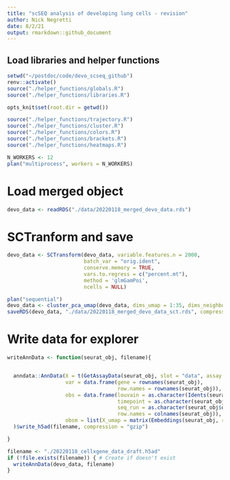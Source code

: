 ```yaml
---
title: "scSEQ analysis of developing lung cells - revision"
author: Nick Negretti
date: 8/2/21
output: rmarkdown::github_document
---
```


## Load libraries and helper functions
```r
setwd("~/postdoc/code/devo_scseq_github")
renv::activate()
source("./helper_functions/globals.R")
source("./helper_functions/libraries.R")

opts_knit$set(root.dir = getwd())

source("./helper_functions/trajectory.R")
source("./helper_functions/cluster.R")
source("./helper_functions/colors.R")
source("./helper_functions/brackets.R")
source("./helper_functions/heatmaps.R")

N_WORKERS <- 12
plan("multiprocess", workers = N_WORKERS)
```

# Load merged object
```r
devo_data <- readRDS("./data/20220118_merged_devo_data.rds")
```

# SCTranform and save
```r
devo_data <- SCTransform(devo_data, variable.features.n = 2000,
                         batch_var = "orig.ident",
                         conserve.memory = TRUE,
                         vars.to.regress = c("percent.mt"),
                         method = 'glmGamPoi',
                         ncells = NULL)
```

```r
plan("sequential")
devo_data <- cluster_pca_umap(devo_data, dims_umap = 1:35, dims_neighbors = 1:35, cluster_res = 0.6)
saveRDS(devo_data, "./data/20220118_merged_devo_data_sct.rds", compress = "bzip2")
```

# Write data for explorer
```r
writeAnnData <- function(seurat_obj, filename){


  anndata::AnnData(X = t(GetAssayData(seurat_obj, slot = "data", assay = "SCT")),
                   var = data.frame(gene = rownames(seurat_obj),
                                    row.names = rownames(seurat_obj)),
                   obs = data.frame(louvain = as.character(Idents(seurat_obj)),
                                    timepoint = as.character(seurat_obj$timepoint),
                                    seq_run = as.character(seurat_obj$orig.ident),
                                    row.names = colnames(seurat_obj)),
                   obsm = list(X_umap = matrix(Embeddings(seurat_obj, reduction = "umap"), ncol = 2))
  )$write_h5ad(filename, compression = "gzip")

}

filename <- "./20220118_cellxgene_data_draft.h5ad"
if (!file.exists(filename)) { # Create if doesn't exist
  writeAnnData(devo_data, filename)
}
```
